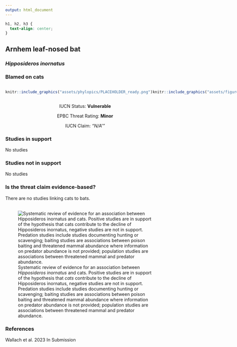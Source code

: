 ```yaml
---
output: html_document
---
```

```css
h1, h2, h3 {
  text-align: center;
}
```

## **Arnhem leaf-nosed bat**
### *Hipposideros inornatus*
### Blamed on cats

:::: {style="display: flex;"}

::: {}
  ```r
  knitr::include_graphics("assets/phylopics/PLACEHOLDER_ready.png")
  ```
:::

::: {}

:::

::: {}
  ```r
  knitr::include_graphics("assets/figures/Map_Cat_Hipposideros inornatus.png")
  ```
:::

::::
<center>
IUCN Status: **Vulnerable**

EPBC Threat Rating: **Minor**

IUCN Claim: *"N/A'"*

</center>

### Studies in support

No studies

### Studies not in support

No studies

### Is the threat claim evidence-based?

There are no studies linking cats to bats.
<br>
<br>

![ Systematic review of evidence for an association between *Hipposideros inornatus* and cats. Positive studies are in support of the hypothesis that *cats* contribute to the decline of Hipposideros inornatus, negative studies are not in support. Predation studies include studies documenting hunting or scavenging; baiting studies are associations between poison baiting and threatened mammal abundance where information on predator abundance is not provided; population studies are associations between threatened mammal and predator abundance.](assets/figures/Main_Evidence_Cat_Hipposideros inornatus.png)

### References



Wallach et al. 2023 In Submission


